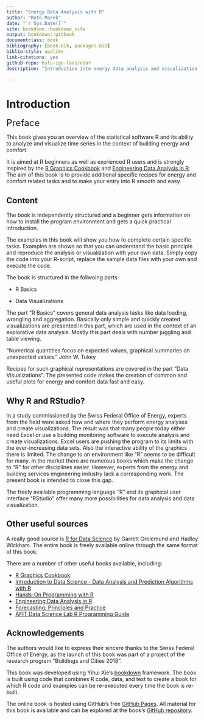 ```yaml
--- 
title: "Energy Data Analysis with R"
author: "Reto Marek"
date: "`r Sys.Date()`"
site: bookdown::bookdown_site
output: bookdown::gitbook
documentclass: book
bibliography: [book.bib, packages.bib]
biblio-style: apalike
link-citations: yes
github-repo: hslu-ige-laes/edar
description: "Introduction into energy data analysis and visualization with R."

---
```

# Introduction {#intro}
 <font size="5"> Preface </font>
 
This book gives you an overview of the statistical software R and its ability to analyze and visualize time series in the context of building energy and comfort.

It is aimed at R beginners as well as exerienced R users and is strongly inspired by the <a href="https://r-graphics.org/" target="_blank">R Graphics Cookbook</a> and <a href="https://smogdr.github.io/edar_coursebook/" target="_blank">Engineering Data Analysis in R</a>. The aim of this book is to provide additional specific recipes for energy and comfort related tasks and to make your entry into R smooth and easy. 

## Content
The book is independently structured and a beginner gets information on how to install the program environment and gets a quick practical introduction.

The examples in this book will show you how to complete certain specific tasks. Examples are shown so that you can understand the basic principle and reproduce the analysis or visualization with your own data. Simply copy the code into your R-script, replace the sample data files with your own and execute the code.

The book is structured in the follwoing parts:

* R Basics

* Data Visualizations

The part "R Basics" covers general data analysis tasks like data loading, wrangling and aggregation. Basically only simple and quickly created visualizations are presented in this part, which are used in the context of an explorative data analysis. Mostly this part deals with number juggling and table viewing. 

  "Numerical quantities focus on expected values, graphical summaries on unexpected values."
  John W. Tukey

Recipes for such graphical representations are covered in the part "Data Visualizations". The presented code makes the creation of common and useful plots for energy and comfort data fast and easy.

## Why R and RStudio?
In a study commissioned by the Swiss Federal Office of Energy, experts from the field were asked how and where they perform energy analyses and create visualizations. The result was that many people today either need Excel or use a building monitoring software to execute analysis and create visualizations. Excel users are pushing the program to its limits with the ever-increasing data sets. Also the interactive ability of the graphics there is limited. The change to an environment like "R" seems to be difficult for many. In the market there are numerous books which make the change to "R" for other disciplines easier. However, experts from the energy and building services engineering industry lack a corresponding work. The present book is intended to close this gap.

The freely available programming language "R" and its graphical user interface "RStudio" offer many more possibilities for data analysis and data visualization.

## Other useful sources
A really good source is <a href="http://r4ds.had.co.nz" target="_blank">R for Data Science</a> by Garrett Grolemund and Hadley Wickham. The entire book is freely available online through the same format of this book. 

There are a number of other useful books available, including:

- <a href="https://r-graphics.org/" target="_blank">R Graphics Cookbook</a>
- <a href="https://rafalab.github.io/dsbook/" target="_blank">Introduction to Data Science - Data Analysis and Prediction Algorithms with R</a>
- <a href="https://rstudio-education.github.io/hopr/" target="_blank">Hands-On Programming with R</a>
- <a href="https://smogdr.github.io/edar_coursebook/" target="_blank">Engineering Data Analysis in R</a>
- <a href="https://otexts.com/fpp2/" target="_blank">Forecasting: Principles and Practice</a>
- <a href="https://afit-r.github.io/" target="_blank">AFIT Data Science Lab R Programming Guide</a>

## Acknowledgements
The authors would like to express their sincere thanks to the Swiss Federal Office of Energy, as the launch of this book was part of a project of the research program "Buildings and Cities 2018".

This book was developed using Yihui Xie's <a href="https://bookdown.org" target="_blank">bookdown</a> framework. The book is built  using code that combines R code, data, and text to create a book for which R code and examples can be re-executed every time the book is re-built.

The online book is hosted using GitHub's free <a href="https://pages.github.com" target="_blank">GitHub Pages</a>. All material for this book is available and can be explored at the book's <a href="https://github.com/hslu-ige-laes/edar" target="_blank">GitHub repository</a>.

